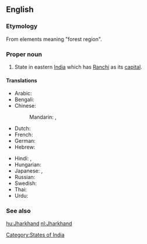==English==
{{wikipedia}}

===Etymology===
From elements meaning "forest region".

===Proper noun===
{{en-proper-noun}}

# State in eastern [[India]] which has [[Ranchi]] as its [[capital]].

====Translations====
{{trans-top|state in eastern India}}
* Arabic: {{t|ar|جهارخاند|m|tr=jarkhaand}}
* Bengali: {{t|bn|ঝাড়খণ্ড|sc=Beng}}
* Chinese:
*: Mandarin: {{t|cmn|恰爾康得邦|sc=Hani}},  {{t|cmn|恰尔康得邦|tr=Qià'ěrkāngde-bāng|sc=Hani}}
* Dutch: {{t+|nl|Jharkhand}}
* French: {{t-|fr|Jharkhand|m}}
* German: {{t-|de|Jharkhand|n}}
* Hebrew: {{t|he|ג'הרקאנד}}
{{trans-mid}}
* Hindi: {{t|hi|झारखंड|tr=jhārkhaṇḍ|xs=Hindi}},  {{t|hi|झारखण्ड|tr=jhārkhaṇḍ|xs=Hindi}}
* Hungarian: {{t+|hu|Dzshárkhand}}
* Japanese: {{t|ja|ジャールカンド州|tr=Jārukando-shū}},  {{t|ja|ジャールカンド|tr=Jārukando}}
* Russian: {{t|ru|Джаркханд|m|tr=Džarkxánd}}
* Swedish: {{t-|sv|Jharkhand}}
* Thai: {{t|th|รัฐฌาร์ขัณฑ์|tr=rát chaa-kăn}}
* Urdu: {{t|ur|جھارکھنڈ|xs=Urdu}}
{{trans-bottom}}

===See also===
{{list|en|states of India}}

[[Category:States of India]]

[[hu:Jharkhand]]
[[nl:Jharkhand]]